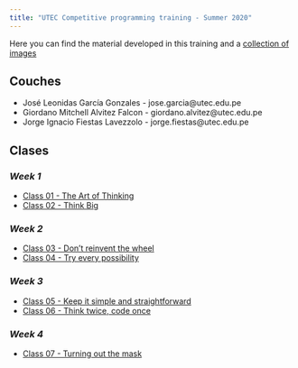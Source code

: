 ```yaml
---
title: "UTEC Competitive programming training - Summer 2020"
---
```


Here you can find the material developed in this training and a [collection of
images](./gallery.html)

## **Couches**
- José Leonidas García Gonzales - jose.garcia@utec.edu.pe
- Giordano Mitchell Alvitez Falcon - giordano.alvitez@utec.edu.pe
- Jorge Ignacio Fiestas Lavezzolo - jorge.fiestas@utec.edu.pe

## **Clases**

### *Week 1*
- [Class 01 - The Art of Thinking](./class-01.html)
- [Class 02 - Think Big](./class-02.html)

### *Week 2*
- [Class 03 - Don't reinvent the wheel](./class-03.html)
- [Class 04 - Try every possibility](./class-04.html)

### *Week 3*
- [Class 05 - Keep it simple and straightforward](./class-05.html)
- [Class 06 - Think twice, code once](./class-06.html)

### *Week 4*
- [Class 07 - Turning out the mask](./class-07.html)

